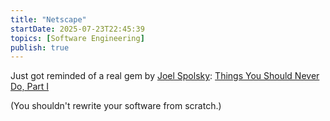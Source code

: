 ```yaml
---
title: "Netscape"
startDate: 2025-07-23T22:45:39
topics: [Software Engineering]
publish: true
---
```


Just got reminded of a real gem by [Joel Spolsky](https://www.joelonsoftware.com/): [Things You Should Never Do, Part I](https://www.joelonsoftware.com/2000/04/06/things-you-should-never-do-part-i/)

(You shouldn't rewrite your software from scratch.)
